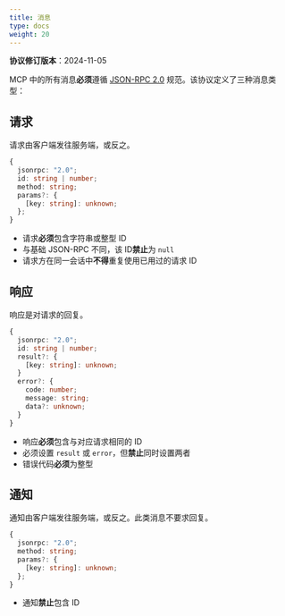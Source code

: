 ```yaml
---
title: 消息
type: docs
weight: 20
---
```


<Info>**协议修订版本**：2024-11-05</Info>

MCP 中的所有消息**必须**遵循 [JSON-RPC 2.0](https://www.jsonrpc.org/specification) 规范。该协议定义了三种消息类型：

## 请求

请求由客户端发往服务端，或反之。

```typescript
{
  jsonrpc: "2.0";
  id: string | number;
  method: string;
  params?: {
    [key: string]: unknown;
  };
}
```

- 请求**必须**包含字符串或整型 ID
- 与基础 JSON-RPC 不同，该 ID**禁止**为 `null`
- 请求方在同一会话中**不得**重复使用已用过的请求 ID

## 响应

响应是对请求的回复。

```typescript
{
  jsonrpc: "2.0";
  id: string | number;
  result?: {
    [key: string]: unknown;
  }
  error?: {
    code: number;
    message: string;
    data?: unknown;
  }
}
```

- 响应**必须**包含与对应请求相同的 ID
- 必须设置 `result` 或 `error`，但**禁止**同时设置两者
- 错误代码**必须**为整型

## 通知

通知由客户端发往服务端，或反之。此类消息不要求回复。

```typescript
{
  jsonrpc: "2.0";
  method: string;
  params?: {
    [key: string]: unknown;
  };
} 
```

- 通知**禁止**包含 ID